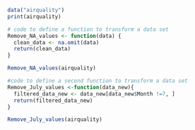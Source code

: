```r
data("airquality")
print(airquality)

# code to define a function to transform a data set 
Remove_NA_values <- function(data) {
  clean_data <- na.omit(data)
  return(clean_data)
}

Remove_NA_values(airquality)
```


```r
#code to define a second function to transform a data set 
Remove_July_values <-function(data_new){
  filtered_data_new <- data_new[data_new$Month !=7, ]
  return(filtered_data_new)
}

Remove_July_values(airquality)
```

